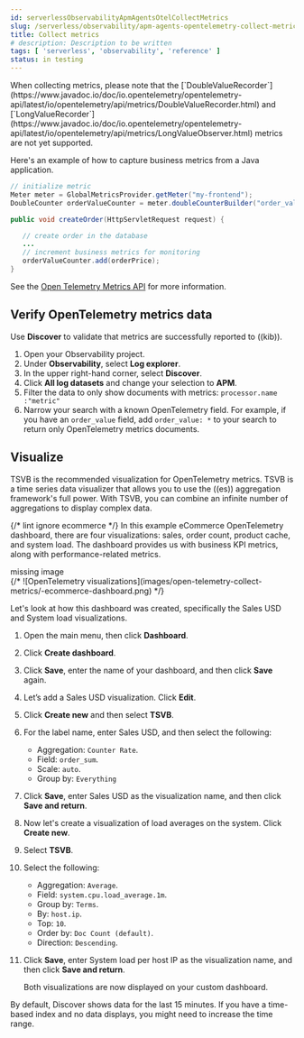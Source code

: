 ```yaml
---
id: serverlessObservabilityApmAgentsOtelCollectMetrics
slug: /serverless/observability/apm-agents-opentelemetry-collect-metrics
title: Collect metrics
# description: Description to be written
tags: [ 'serverless', 'observability', 'reference' ]
status: in testing
---
```




<Testing />


<div id="open-telemetry-collect-metrics"></div>

<DocCallOut title="Important" color="warning">
When collecting metrics, please note that the [`DoubleValueRecorder`](https://www.javadoc.io/doc/io.opentelemetry/opentelemetry-api/latest/io/opentelemetry/api/metrics/DoubleValueRecorder.html)
and [`LongValueRecorder`](https://www.javadoc.io/doc/io.opentelemetry/opentelemetry-api/latest/io/opentelemetry/api/metrics/LongValueObserver.html) metrics are not yet supported.
</DocCallOut>

Here's an example of how to capture business metrics from a Java application.

```java
// initialize metric
Meter meter = GlobalMetricsProvider.getMeter("my-frontend");
DoubleCounter orderValueCounter = meter.doubleCounterBuilder("order_value").build();

public void createOrder(HttpServletRequest request) {

   // create order in the database
   ...
   // increment business metrics for monitoring
   orderValueCounter.add(orderPrice);
}
```

See the [Open Telemetry Metrics API](https://github.com/open-telemetry/opentelemetry-specification/blob/main/specification/metrics/api.md)
for more information.

<div id="open-telemetry-verify-metrics"></div>

## Verify OpenTelemetry metrics data

Use **Discover** to validate that metrics are successfully reported to ((kib)).

1. Open your Observability project.
1. Under **Observability**, select **Log explorer**.
1. In the upper right-hand corner, select **Discover**.
1. Click **All log datasets** and change your selection to **APM**.
1. Filter the data to only show documents with metrics: `processor.name :"metric"`
1. Narrow your search with a known OpenTelemetry field. For example, if you have an `order_value` field, add `order_value: *` to your search to return
    only OpenTelemetry metrics documents.

<div id="open-telemetry-visualize"></div>

## Visualize

TSVB is the recommended visualization for OpenTelemetry metrics. TSVB is a time series data visualizer that allows you to use the
((es)) aggregation framework's full power. With TSVB, you can combine an infinite number of aggregations to display complex data.

{/* lint ignore ecommerce */}
In this example eCommerce OpenTelemetry dashboard, there are four visualizations: sales, order count, product cache, and system load. The dashboard provides us with business
KPI metrics, along with performance-related metrics.

<div style={{ backgroundColor: "#F1F4FA", width: "100%", height: "250px", textAlign: "center", paddingTop: "110px", marginBottom: "20px" }}><DocIcon type="image" title="missing image"/> missing image</div>
{/* ![OpenTelemetry visualizations](images/open-telemetry-collect-metrics/-ecommerce-dashboard.png) */}

Let's look at how this dashboard was created, specifically the Sales USD and System load visualizations.

1. Open the main menu, then click **Dashboard**.
1. Click **Create dashboard**.
1. Click **Save**, enter the name of your dashboard, and then click **Save** again.
1. Let’s add a Sales USD visualization. Click **Edit**.
1. Click **Create new** and then select **TSVB**.
1. For the label name, enter Sales USD, and then select the following:

    * Aggregation: `Counter Rate`.
    * Field: `order_sum`.
    * Scale: `auto`.
    * Group by: `Everything`

1. Click **Save**, enter Sales USD as the visualization name, and then click **Save and return**.
1. Now let's create a visualization of load averages on the system. Click **Create new**.
1. Select **TSVB**.
1. Select the following:

    * Aggregation: `Average`.
    * Field: `system.cpu.load_average.1m`.
    * Group by: `Terms`.
    * By: `host.ip`.
    * Top: `10`.
    * Order by: `Doc Count (default)`.
    * Direction: `Descending`.

1. Click **Save**, enter System load per host IP as the visualization name, and then click **Save and return**.

    Both visualizations are now displayed on your custom dashboard.

<DocCallOut title="Important" color="warning">
By default, Discover shows data for the last 15 minutes. If you have a time-based index
and no data displays, you might need to increase the time range.
</DocCallOut>


<Feedback slug="/serverless/observability/apm-agents-opentelemetry-collect-metrics" filepath="docs/apm-agents/apm-agents-opentelemetry-collect-metrics.mdx" />
